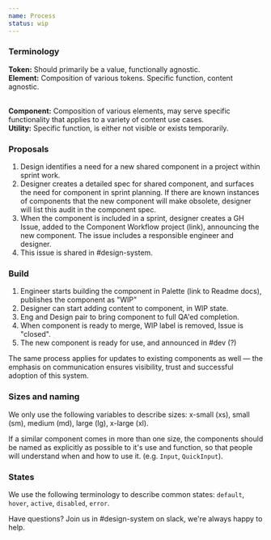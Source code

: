 ```yaml
---
name: Process
status: wip
---
```


### Terminology

**Token:** Should primarily be a value, functionally agnostic. <br/>
**Element:** Composition of various tokens. Specific function, content agnostic.

<br/> **Component:** Composition of various elements, may serve specific
functionality that applies to a variety of content use cases.<br/> **Utility:**
Specific function, is either not visible or exists temporarily.

### Proposals

1. Design identifies a need for a new shared component in a project within
   sprint work.
2. Designer creates a detailed spec for shared component, and surfaces the need
   for component in sprint planning. If there are known instances of components
   that the new component will make obsolete, designer will list this audit in
   the component spec.
3. When the component is included in a sprint, designer creates a GH Issue,
   added to the Component Workflow project (link), announcing the new component.
   The issue includes a responsible engineer and designer.
4. This issue is shared in #design-system.

### Build

1. Engineer starts building the component in Palette (link to Readme docs),
   publishes the component as "WIP"
2. Designer can start adding content to component, in WIP state.
3. Eng and Design pair to bring component to full QA'ed completion.
4. When component is ready to merge, WIP label is removed, Issue is "closed".
5. The new component is ready for use, and announced in #dev (?)

The same process applies for updates to existing components as well — the
emphasis on communication ensures visibility, trust and successful adoption of
this system.

### Sizes and naming

We only use the following variables to describe sizes: x-small (xs), small (sm),
medium (md), large (lg), x-large (xl).

If a similar component comes in more than one size, the components should be
named as explicitly as possible to it's use and function, so that people will
understand when and how to use it. (e.g. `Input`, `QuickInput`).

### States

We use the following terminology to describe common states: `default`, `hover`,
`active`, `disabled`, `error`.

Have questions? Join us in #design-system on slack, we're always happy to help.
